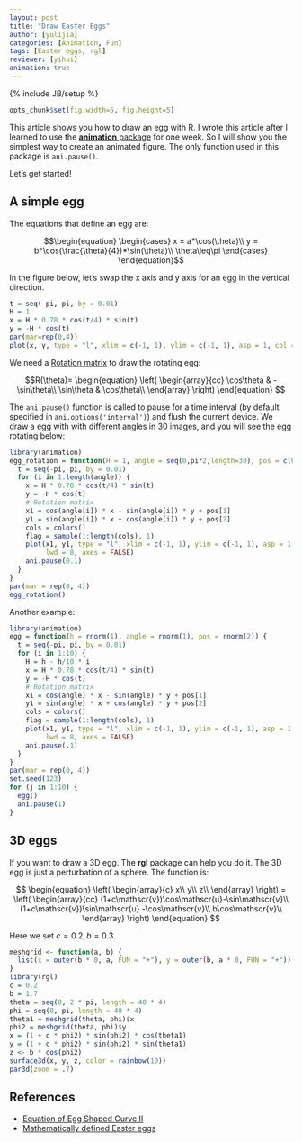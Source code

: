 ```yaml
---
layout: post
title: "Draw Easter Eggs"
author: [yulijia]
categories: [Animation, Fun]
tags: [Easter eggs, rgl]
reviewer: [yihui]
animation: true
---
```

{% include JB/setup %}
```r
opts_chunk$set(fig.width=5, fig.height=5)
```
This article shows you how to draw an egg with R. I wrote this article after I learned to use the
[**animation** package](http://yihui.name/animation) for one week. So I will show you the simplest
way to create an animated figure. The only function used in this package is `ani.pause()`.

Let's get started!

## A simple egg

The equations that define an egg are:

$$\begin{equation} \begin{cases} x = a*\cos(\theta)\\ y = b*\cos(\frac{\theta}{4})*\sin(\theta)\\
\theta\leq\pi \end{cases} \end{equation}$$

In the figure below, let's swap the x axis and y axis for an egg in the vertical direction.

```r
t = seq(-pi, pi, by = 0.01)
H = 1
x = H * 0.78 * cos(t/4) * sin(t)
y = -H * cos(t)
par(mar=rep(0,4))
plot(x, y, type = "l", xlim = c(-1, 1), ylim = c(-1, 1), asp = 1, col = "orange1", lwd = 5, axes = FALSE)
```

We need a [Rotation matrix](http://en.wikipedia.org/wiki/Rotation_matrix) to draw the rotating egg:

$$R(\theta)= \begin{equation} \left(
  \begin{array}{cc}
    \cos\theta & -\sin\theta\\
    \sin\theta & \cos\theta\\
  \end{array}
\right) \end{equation} $$

The `ani.pause()` function is called to pause for a time interval (by default specified in
`ani.options('interval')`) and flush the current device. We draw a egg with with different angles
in 30 images, and you will see the egg rotating below:

```r
library(animation)
egg_rotation = function(H = 1, angle = seq(0,pi*2,length=30), pos = c(0, 0)) {
  t = seq(-pi, pi, by = 0.01)
  for (i in 1:length(angle)) {
    x = H * 0.78 * cos(t/4) * sin(t)
    y = -H * cos(t)
    # Rotation matrix
    x1 = cos(angle[i]) * x - sin(angle[i]) * y + pos[1]
    y1 = sin(angle[i]) * x + cos(angle[i]) * y + pos[2]
    cols = colors()
    flag = sample(1:length(cols), 1)
    plot(x1, y1, type = "l", xlim = c(-1, 1), ylim = c(-1, 1), asp = 1, col = cols[flag],
         lwd = 8, axes = FALSE)
    ani.pause(0.1)
  }
}
par(mar = rep(0, 4))
egg_rotation()
```

Another example:

```r
library(animation)
egg = function(h = rnorm(1), angle = rnorm(1), pos = rnorm(2)) {
  t = seq(-pi, pi, by = 0.01)
  for (i in 1:10) {
    H = h - h/10 * i
    x = H * 0.78 * cos(t/4) * sin(t)
    y = -H * cos(t)
    # Rotation matrix
    x1 = cos(angle) * x - sin(angle) * y + pos[1]
    y1 = sin(angle) * x + cos(angle) * y + pos[2]
    cols = colors()
    flag = sample(1:length(cols), 1)
    plot(x1, y1, type = "l", xlim = c(-1, 1), ylim = c(-1, 1), asp = 1, col = cols[flag],
         lwd = 8, axes = FALSE)
    ani.pause(.1)
  }
}
par(mar = rep(0, 4))
set.seed(123)
for (j in 1:10) {
  egg()
  ani.pause(1)
}
```

## 3D eggs

If you want to draw a 3D egg. The **rgl** package can help you do it. The 3D egg is just a
perturbation of a sphere. The function is:

$$ \begin{equation} \left(
  \begin{array}{c}
    x\\
    y\\
    z\\
  \end{array}
\right) = \left(
  \begin{array}{cc}
    (1+c\mathscr{v})\cos\mathscr{u}-\sin\mathscr{v}\\
    (1+c\mathscr{v})\sin\mathscr{u} -\cos\mathscr{v}\\
    b\cos\mathscr{v}\\
  \end{array}
\right) \end{equation} $$

Here we set $c=0.2, b=0.3$.

```r
meshgrid <- function(a, b) {
  list(x = outer(b * 0, a, FUN = "+"), y = outer(b, a * 0, FUN = "+"))
}
library(rgl)
c = 0.2
b = 1.7
theta = seq(0, 2 * pi, length = 40 * 4)
phi = seq(0, pi, length = 40 * 4)
theta1 = meshgrid(theta, phi)$x
phi2 = meshgrid(theta, phi)$y
x = (1 + c * phi2) * sin(phi2) * cos(theta1)
y = (1 + c * phi2) * sin(phi2) * sin(theta1)
z <- b * cos(phi2)
surface3d(x, y, z, color = rainbow(10))
par3d(zoom = .7)
```

## References

- [Equation of Egg Shaped Curve II ](http://www16.ocn.ne.jp/~akiko-y/Egg_by_Itou/index_egg_by_Itou_E.html)
- [Mathematically defined Easter eggs](http://danielwalsh.tumblr.com/post/2742366331/mathematically-defined-easter-eggs)
